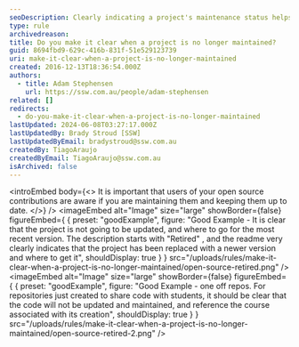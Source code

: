 ```yaml
---
seoDescription: Clearly indicating a project's maintenance status helps users make informed decisions about using open-source contributions.
type: rule
archivedreason:
title: Do you make it clear when a project is no longer maintained?
guid: 8694fbd9-629c-416b-831f-51e529123739
uri: make-it-clear-when-a-project-is-no-longer-maintained
created: 2016-12-13T18:36:54.000Z
authors:
  - title: Adam Stephensen
    url: https://ssw.com.au/people/adam-stephensen
related: []
redirects:
  - do-you-make-it-clear-when-a-project-is-no-longer-maintained
lastUpdated: 2024-06-08T03:27:17.000Z
lastUpdatedBy: Brady Stroud [SSW]
lastUpdatedByEmail: bradystroud@ssw.com.au
createdBy: TiagoAraujo
createdByEmail: TiagoAraujo@ssw.com.au
isArchived: false
---
```


<introEmbed
  body={<>
It is important that users of your open source contributions are aware if you are maintaining them and keeping them up to date.
  </>}
/>
<imageEmbed
  alt="Image"
  size="large"
  showBorder={false}
  figureEmbed={ {
    preset: "goodExample",
    figure: "Good Example - It is clear that the project is not going to be updated, and where to go for the most recent version. The description starts with \"Retired\" , and the readme very clearly indicates that the project has been replaced with a newer version and where to get it",
    shouldDisplay: true
  } }
  src="/uploads/rules/make-it-clear-when-a-project-is-no-longer-maintained/open-source-retired.png"
/>
<imageEmbed
  alt="Image"
  size="large"
  showBorder={false}
  figureEmbed={ {
    preset: "goodExample",
    figure: "Good Example - one off repos. For repositories just created to share code with students, it should be clear that the code will not be updated and maintained, and reference the course associated with its creation",
    shouldDisplay: true
  } }
  src="/uploads/rules/make-it-clear-when-a-project-is-no-longer-maintained/open-source-retired-2.png"
/>
